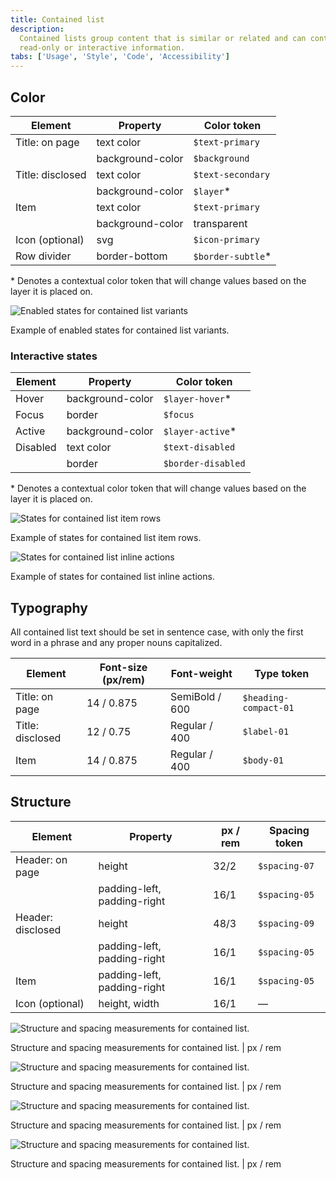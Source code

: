 ```yaml
---
title: Contained list
description:
  Contained lists group content that is similar or related and can contain
  read-only or interactive information.
tabs: ['Usage', 'Style', 'Code', 'Accessibility']
---
```


## Color

| Element          | Property         | Color token        |
| ---------------- | ---------------- | ------------------ |
| Title: on page   | text color       | `$text-primary`    |
|                  | background-color | `$background`      |
| Title: disclosed | text color       | `$text-secondary`  |
|                  | background-color | `$layer`\*         |
| Item             | text color       | `$text-primary`    |
|                  | background-color | transparent        |
| Icon (optional)  | svg              | `$icon-primary`    |
| Row divider      | border-bottom    | `$border-subtle`\* |

<Caption>
  * Denotes a contextual color token that will change values based on the layer
  it is placed on.
</Caption>

<Row>
<Column colLg={8}>

![Enabled states for contained list variants](images/contained-list-style-1.png)

</Column>
</Row>

<Caption>Example of enabled states for contained list variants.</Caption>

### Interactive states

| Element  | Property         | Color token        |
| -------- | ---------------- | ------------------ |
| Hover    | background-color | `$layer-hover`\*   |
| Focus    | border           | `$focus`           |
| Active   | background-color | `$layer-active`\*  |
| Disabled | text color       | `$text-disabled`   |
|          | border           | `$border-disabled` |

<Caption>
  * Denotes a contextual color token that will change values based on the layer
  it is placed on.
</Caption>

<Row>
<Column colLg={12}>

![States for contained list item rows](images/contained-list-style-2.png)

</Column>
</Row>

<Caption>Example of states for contained list item rows.</Caption>

<br />

<Row>
<Column colLg={12}>

![States for contained list inline actions](images/contained-list-style-3.png)

</Column>
</Row>

<Caption>Example of states for contained list inline actions.</Caption>

## Typography

All contained list text should be set in sentence case, with only the first word
in a phrase and any proper nouns capitalized.

| Element          | Font-size (px/rem) | Font-weight    | Type token            |
| ---------------- | ------------------ | -------------- | --------------------- |
| Title: on page   | 14 / 0.875         | SemiBold / 600 | `$heading-compact-01` |
| Title: disclosed | 12 / 0.75          | Regular / 400  | `$label-01`           |
| Item             | 14 / 0.875         | Regular / 400  | `$body-01`            |

## Structure

| Element           | Property                    | px / rem | Spacing token |
| ----------------- | --------------------------- | -------- | ------------- |
| Header: on page   | height                      | 32/2     | `$spacing-07` |
|                   | padding-left, padding-right | 16/1     | `$spacing-05` |
| Header: disclosed | height                      | 48/3     | `$spacing-09` |
|                   | padding-left, padding-right | 16/1     | `$spacing-05` |
| Item              | padding-left, padding-right | 16/1     | `$spacing-05` |
| Icon (optional)   | height, width               | 16/1     | —             |

<div className="image--fixed">

![Structure and spacing measurements for contained list.](images/contained-list-style-4.png)

</div>

<Caption>
  Structure and spacing measurements for contained list. | px / rem
</Caption>

<div className="image--fixed">

![Structure and spacing measurements for contained list.](images/contained-list-style-5.png)

</div>

<Caption>
  Structure and spacing measurements for contained list. | px / rem
</Caption>

<div className="image--fixed">

![Structure and spacing measurements for contained list.](images/contained-list-style-6.png)

</div>

<Caption>
  Structure and spacing measurements for contained list. | px / rem
</Caption>

<div className="image--fixed">

![Structure and spacing measurements for contained list.](images/contained-list-style-7.png)

</div>

<Caption>
  Structure and spacing measurements for contained list. | px / rem
</Caption>
